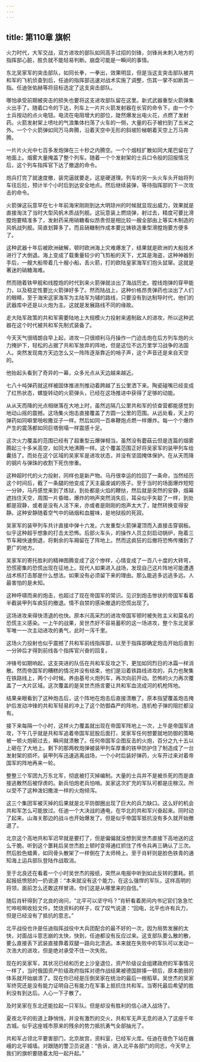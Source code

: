 ```yaml
---
---
---
```

title: 第110章 旗帜
---



火力时代，大军交战，双方进攻的部队如同高手过招的剑锋，剑锋尚未刺入地方的指挥部心脏，胜负就不能轻易判断。崩盘可能是一瞬间的事情。

东北吴家军的突击部队，如同长拳，一拳出，效果明显，但是当这支突击部队被共和军的飞机侦查到后，任迪的指挥部迅速对战术实施了调整，伤其一掌不如断其一指。任迪张佑赫等将目标选定了这支突击部队。

哪怕承受前期被突击的损失也要将这支进攻部队留在这里。新式武器重型火箭弹集火出手了。随着口令的下达，列车上一片片火箭发射器在长官的命令下，由一个个士兵按动的点火电钮。电流在电阻增大的部位，陡然爆发出电火花，点燃了发射药。火箭发射架上喷吐的气浪集体扫荡了火车的一侧，大量的石子被扫到了五米之外。一个个火箭弹如同万马奔腾，沿着天空中无形的斜坡阶梯朝着天空上万马奔腾。

一片片火光中七百多发炮弹在三十秒之内腾空。一个个烟柱扩散如同大尾巴留在了地面上。烟雾大量掩盖了整个列车。随着一个个发射架的士兵口令般的回报情况后，这个列车指挥官下达了撤退的命令。

炮兵打完了就速度撤，装完逼就要走。这是硬道理。列车的另一头火车头开始将列车往后拉，预计半个小时后到达安全地点。然后继续装弹，等待指挥部的下一次攻击的命令。

火箭弹这玩意早在七十年前海宋刚刚到达大明琼州的时候就显现出威力，效果就是直接淘汰了当时大型风帆木质战列舰。这玩意装上燃烧弹，射过去，精度可要比滑膛炮要精准多了，发射药采用硝糖看似昂贵但是相比较一艘全部由上等实木制造的风帆战列舰。简直划算多了。而且硝糖制作成本要比铸铁造重型滑膛炮要方便多了。

这种武器十年后被欧洲破解，顿时欧洲海上灾难爆发了，结果就是欧洲的大船技术进行了大倒退。海上变成了载重量较少的飞剪船的天下，尤其是海盗，这种神器到手后，一艘大船带着几十艘小船，丢火箭，打的欧陆皇家海军们抱头鼠窜。这就是著迷的硝糖海难。

然而随着铁甲舰和线膛炮的时代到来火箭弹就淡出了海战历史。膛线炮弹的穿甲能力，以及稳定性要比火箭弹好多了。然而陆战上，这种价格昂贵弹药也淡出了人们的眼睛，至于海宋这家海军为主陆军为辅的路线，只要没有到达制导时代，他们的武器库中还是以火炮为主。这就是发展路线不同的缘故。

走大陆军政策的共和军需要陆地上大规模火力投射来遏制敌人的进攻，所以这种武器在这个时代被共和军先制式装备了。

今天天气很晴朗自早上起，进攻一只很顺利马丹操作一门迫击炮在后方列车炮的火力掩护下，轻松的占据了共和军放弃的阵地，但是这位不远万里学习战争的法国人。突然发现南方天边怎么又一阵阵逐渐靠近的哨子声，这个声音还是来自天空的。

他抬起头看到了奇异的一幕，众多光点从天边越来越近。

七八十吨弹药就这样被固体推进剂推动着跨越了五公里洒下来。陶瓷碰嘴已经变成了红热状态，螺旋转动的火箭弹头，已经在这场推进中获得了足够的动能。

从从天而降的光点相继落在大地上时，虽然远隔几公里共和军的侦查营都能感觉到地动山摇的震撼。这场集火炮击直接覆盖了方圆一公里的范围。从远处看，天上的弹药如同噼里啪啦撒豆子一样。然后如同一百串鞭炮点燃一样爆炸。每一个个爆炸产生的震荡都如同巨塔倒塌一样震感十足。

这次火力覆盖的范围已经有了超重型云爆弹相当。虽然没有蘑菇云但是连篇的烟雾腾起三十多米高空，如同大地沸腾一样。这个覆盖范围正好将吴家军的装甲列车给囊括了。而处在这个区域的吴家军是进攻状态，并没有坚固掩体保护。在从天而降的钢片与弹珠的收割下死伤惨重。

这种超时代的火力投射，同样也是新产物。马丹很幸运的捡回了一条命，当然经历这个时间后，截了一条腿的他变成了天主最虔诚的孩子。至于当时的场面爆炸短短一分钟，马丹感觉来到了炼狱，到处都是火焰的鞭挞，然后就是突然的安静，烟幕遮挡住天空，周围一片昏暗，爆炸的响声突然消失后，耳朵似乎失聪了一样，到处都是寂静，或者是没有人活下来，亦或者是刚刚的炮声太大了，陡然转换变得安静。这种安静随着空气中的硝烟和血腥味，是地狱般的死寂。

吴家军的装甲列车共计直接中弹十六发。六发重型火箭弹灌顶而入直接击穿钢板。似乎这种超乎想象的打击太恐怖。后部火车头，的操作人员立刻启动锅炉，拖着三节车厢快速倒退，将剩余的车厢留在了阵地上。然而这疯狂的后撤将恐怖传播到了更广的地方。

吴家军的寄托胜利的精神图腾变成了这个惨样，心情变成了一百八十度的大转弯，恐慌密集的恐慌出现在征地上。现代人如果进入战场，发现自己这片阵地可能遭遇战术核打击那是什么想法。如果没有必须留下来的理由。那么能逃多远逃多远。人最害怕的是未知。

这种呼啸而来的炮击，也超过了现在帝国军的常识。见识到炮击惨状的帝国军看着半截装甲列车疯狂的撤退。情不自禁的感染撤退的恐慌出现了。

这场进攻来得快溃退的也快。原本兴高采烈的进攻帝国军顿时被失败主义和莫名的恐慌主义感染。一上午的战果，吴世杰好不容易蓄积的这一场进攻，整个东北吴家军唯一一次主动进攻的勇气，此时一泻千里。

这场火力投射也似乎震撼了共和军前线指挥部，以至于指挥部确定炮击开始后直到一分钟后才得到前线各个指挥官兴奋的回复。

冲锋号如期响起，这支突进的队伍在共和军反攻之下，更加如同烈日的冰霜一样消散。然而帝国军的糟糕的情况并没有结束，他们是沿着铁路线进攻的，兵力也聚集在铁路线上，两个小时候。养由基号火炮列车，再次向前开动。恐怖的火力再次覆盖了一大片区域。这次覆盖的是吴世杰扬言要让共和军血流成河的机枪阵地。

结果亲眼看到了这种炮击后，这个阵地在炮击后直接溃散了。原本指望覆盖炮击掩护后发动冲锋的共和军轻易的冲上了这个防御森严的阵地，连机枪子弹的阻拦都没有。

接下来每隔一个小时，这样火力覆盖就出现在帝国军阵地上一次，上午是帝国军进攻，下午几乎就是共和军追着帝国军屁股后面打，吴家军任何想要就地防御的策略被一顿火炮砸过去，瞬间就溃散了。任何帝国军企图反击的火炮，百分之九十五以上砸在了大地上。剩下的那两枚炮弹被装甲列车厚重的铁甲防护住了制造成了一台发射架的损坏。装甲列车迅速逃离战场，一个小时后装好弹药，火车开过来对着帝国军的阵地再来一轮。

整整三个军团九万东北军，彻底被打灭掉编制。大量的士兵并不是被杀死的而是直接逃散然后被俘虏的。新兵怕炮老兵怕哨。吴家这次扩充的军队可都是庄稼汉。所以受不了这种泼妇撒泼一样的火炮倾泻。

这三个集团军被灭掉的后果就是北平防御圈出现了巨大的兵力缺口。这么好的机会共和军怎么可能放过。任迪一个大决战的通电，在华北的共和军兴奋起来。同时动了起来。山海关那边的战斗也开始爆发了。但是似乎帝国军抵抗没有多久就开始撤退了。

北京这个高地共和军迟早就是要打了，但是偏偏就没想到吴世杰直接下高地送的这么干脆。听到这个噩耗后吴世杰脸上顿时变得通红抓住了传令兵再三确认了三次。然后脸色蜡黄，如同骨头散架了一样倒在了太师椅上。至于肖轩则是脸色铁青的通知海上运兵部队登陆作战取消。

至于北良还在看着一个小时吴世杰的报纸，突然从电报中听到如此反转的噩耗。抓起报纸愤怒的一扔说道：“本来就没有这个能力，在这么强悍的军队，这样高明的将领，面前怎么还敢这样冒进。你们这是从哪里来的自信。”

随后肖轩得到了北良的询问，“北平可以坚守吗？”肖轩看着房间内书记官们急急忙忙哗啦啊收拾文件。焚烧资料的样子，叹了叹气说道：“回电，北平也许有兵力，但是已经没有了抵抗的意志。”

北平战役也许是任迪指挥战役中大兵团配合的最不好的一次，因为局势发展的太快，对面战斗意志崩的太快，快到，任迪都没有反应过来。这支部队要么散的散，要么直接丢下武装直接靠着双腿一路向北溃逃。本来就在失败中的军队可以发动一次浩大的进攻，但是绝对承受不住一次失败。

现在的吴家军，其状况已经和历史上沙皇退位，资产阶级议会组建政府的军事情况一样了，当时俄国资产阶级政府指挥对德作战结果被德国胖揍一顿后，原本脆弱的体系就开始崩溃了。现在你已经是压倒吴家在统治的最后一根稻草。吴世杰的吴家军终究还是没有能力证明自己有能力在军事上抵抗住共和军。当寄托最后希望的胜利没有到达后。人心一下子散了。

及时吴家在东北还能拉起一只军队。但是却没有胜利的信心进入战场了。

夏夜北平的街道上静悄悄，并没有激烈的交火，共和军无声无息的进入了这座千年古城。似乎这座城市原来的残余的势力抵抗勇气全部抽光了。

共和军占领北平要害部门，北京故宫，资料室，已经军火库。任迪在夜色下站在巍峨的北平城墙。对跟随的警卫员说道：“告诉，进入北平各部门的同志，今天早上我们的旗帜要随着太阳一起升起。”
